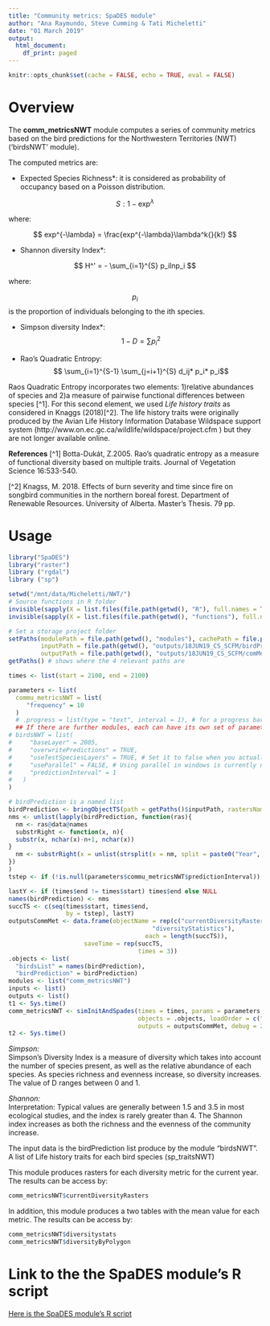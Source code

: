 ```yaml
---
title: "Community metrics: SpaDES module"
author: "Ana Raymundo, Steve Cumming & Tati Micheletti" 
date: "01 March 2019"
output:
  html_document:
    df_print: paged
---
```

```r
knitr::opts_chunk$set(cache = FALSE, echo = TRUE, eval = FALSE)
```

# Overview

The **comm_metricsNWT** module computes a series of community metrics based on the bird predictions for the Northwestern Territories (NWT) ('birdsNWT' module).

The computed metrics are:

 * Expected Species Richness*: it is considered as probability of occupancy based on a Poisson distribution. 

 $$ S: 1 - \exp^{\lambda}$$  

 where:  

 $$ exp^{-\lambda} = \frac{exp^{-\lambda}\lambda^k{}{k!} $$
 
 * Shannon diversity Index*: 

 $$ H^' = - \sum_{i=1}^{S} p_ilnp_i $$

where:

$$p_i$$ is the proportion of individuals belonging to the ith species.

 * Simpson diversity Index*: 
 $$ 1-D = \sum p_i^2 $$

 * Rao's Quadratic Entropy: $$ \sum_{i=1}^{S-1} \sum_{j=i+1}^{S} d_ij* p_i* p_i$$

 Raos Quadratic Entropy incorporates two elements: 1)relative abundances of species and 2)a measure of pairwise functional differences between species [^1]. For this second element, we used *Life history traits* as considered in Knaggs (2018)[^2]. 
 The life history traits were originally produced by the Avian Life History Information Database Wildspace support system (http://www.on.ec.gc.ca/wildlife/wildspace/project.cfm ) but they are not longer available online. 


**References**
[^1] Botta-Dukát, Z.2005. Rao's quadratic entropy as a measure of functional diversity based on multiple traits. Journal of Vegetation Science 16:533-540. 

[^2] Knagss, M. 2018. Effects of burn severity and time since fire on songbird communities in the northern boreal forest. Department of Renewable Resources. University of Alberta. Master's Thesis. 79 pp.

# Usage

```r
library("SpaDES")
library("raster")
library ("rgdal")
library ("sp") 

setwd("/mnt/data/Micheletti/NWT/")
# Source functions in R folder
invisible(sapply(X = list.files(file.path(getwd(), "R"), full.names = TRUE), FUN = source))
invisible(sapply(X = list.files(file.path(getwd(), "functions"), full.names = TRUE), FUN = source))

# Set a storage project folder
setPaths(modulePath = file.path(getwd(), "modules"), cachePath = file.path(getwd(), "cache"),
         inputPath = file.path(getwd(), "outputs/18JUN19_CS_SCFM/birdPredictions"), 
         outputPath = file.path(getwd(), "outputs/18JUN19_CS_SCFM/comMetrics"))
getPaths() # shows where the 4 relevant paths are

times <- list(start = 2100, end = 2100)

parameters <- list(
  commu_metricsNWT = list(
     "frequency" = 10
  )
  # .progress = list(type = "text", interval = 1), # for a progress bar
  ## If there are further modules, each can have its own set of parameters:
# birdsNWT = list(
#     "baseLayer" = 2005,
#     "overwritePredictions" = TRUE,
#     "useTestSpeciesLayers" = TRUE, # Set it to false when you actually have results from LandR_Biomass simulations to run it with
#     "useParallel" = FALSE, # Using parallel in windows is currently not working.
#     "predictionInterval" = 1
#   )
)

# birdPrediction is a named list
birdPrediction <- bringObjectTS(path = getPaths()$inputPath, rastersNamePattern = c("predicted", times$start))
nms <- unlist(lapply(birdPrediction, function(ras){
  nm <- ras@data@names
  substrRight <- function(x, n){
  substr(x, nchar(x)-n+1, nchar(x))
}
  nm <- substrRight(x = unlist(strsplit(x = nm, split = paste0("Year", times$start))), n = 4)
})
)
tstep <- if (!is.null(parameters$commu_metricsNWT$predictionInterval)) parameters$commu_metricsNWT$predictionInterval else 1

lastY <- if (times$end != times$start) times$end else NULL
names(birdPrediction) <- nms
succTS <- c(seq(times$start, times$end, 
                by = tstep), lastY)
outputsCommMet <- data.frame(objectName = rep(c("currentDiversityRasters","diversityByPolygon", 
                                        "diversityStatistics"), 
                                      each = length(succTS)),
                     saveTime = rep(succTS, 
                                    times = 3))
.objects <- list(
  "birdsList" = names(birdPrediction),
  "birdPrediction" = birdPrediction)
modules <- list("comm_metricsNWT")
inputs <- list()
outputs <- list()
t1 <- Sys.time()
comm_metricsNWT <- simInitAndSpades(times = times, params = parameters, modules = modules,
                                    objects = .objects, loadOrder = c("birdsNWT","comm_metricsNWT"), 
                                    outputs = outputsCommMet, debug = 2)
t2 <- Sys.time()
```

*Simpson:*  
Simpson's Diversity Index is a measure of diversity which takes into account the number of species present, as well as the relative abundance of each species. As species richness and evenness increase, so diversity increases. The value of D ranges between 0 and 1.

*Shannon:*  
Interpretation: Typical values are generally between 1.5 and 3.5 in most ecological studies, and the index is rarely greater than 4. The Shannon index increases as both the richness and the evenness of the community increase. 

The input data is the birdPrediction list produce by the module "birdsNWT".
A list of Life history traits for each bird species (sp_traitsNWT)

This module produces rasters for each diversity metric for the current year. The results can be access by:
```r
comm_metricsNWT$currentDiversityRasters
```

In addition, this module produces a two tables with the mean value for each metric. The results can be access by:
```r
comm_metricsNWT$diversitystats
comm_metricsNWT$diversityByPolygon
```

# Link to the the SpaDES module's R script

[Here is the SpaDES module's R script](https://github.com/tati-micheletti/communityMetrics/blob/master/comm_metricsNWT.R)


